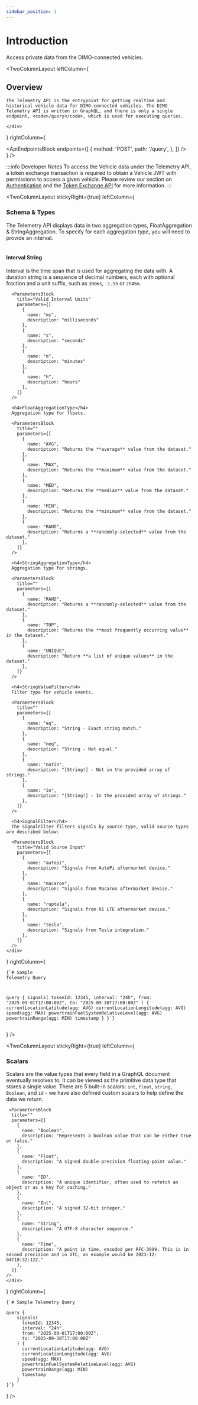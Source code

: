 ```yaml
---
sidebar_position: 1
---
```



# Introduction
Access private data from the DIMO-connected vehicles.

<TwoColumnLayout
  leftColumn={
    <div>
      <h2>Overview</h2>

    The Telemetry API is the entrypoint for getting realtime and historical vehicle data for DIMO-connected vehicles. The DIMO Telemetry API is written in GraphQL, and there is only a single endpoint, <code>/query</code>, which is used for executing queries.

    </div>
  }
  rightColumn={
    <div>
      <BaseUrlBlock url="https://telemetry-api.dimo.zone"/>
      <ApiEndpointsBlock
        endpoints={[
          {
            method: 'POST',
            path: '/query',
          },
        ]}
      />
    </div>
  }
/>

:::info Developer Notes
To access the Vehicle data under the Telemetry API, a token exchange transaction
is required to obtain a Vehicle JWT with permissions to access a given vehicle.
Please review our section on [Authentication](/docs/getting-started/authentication) and the [Token Exchange API](/docs/api-references/token-exchange-api) for more information.
:::

<TwoColumnLayout
  stickyRight={true}
  leftColumn={
    <div>
      <h3>Schema & Types</h3>
      The Telemetry API displays data in two aggregation types, FloatAggregation & StringAggregation. To specify for each aggregation type, you will need to provide an interval.<br/><br/>
      <h4>Interval String</h4>
      Interval is the time span that is used for aggregating the data with. A
      duration string is a sequence of decimal numbers, each with optional
      fraction and a unit suffix, such as <code>300ms</code>, <code>-1.5h</code>
      or <code>2h45m</code>.


      <ParametersBlock
        title="Valid Interval Units"
        parameters={[
          {
            name: "ms",
            description: "milliseconds"
          },
          {
            name: "s",
            description: "seconds"
          },
          {
            name: "m",
            description: "minutes"
          },
          {
            name: "h",
            description: "hours"
          },
        ]}
      />

      <h4>FloatAggregationType</h4>
      Aggregation type for floats.

      <ParametersBlock
        title=""
        parameters={[
          {
            name: "AVG",
            description: "Returns the **average** value from the dataset."
          },
          {
            name: "MAX",
            description: "Returns the **maximum** value from the dataset."
          },
          {
            name: "MED",
            description: "Returns the **median** value from the dataset."
          },
          {
            name: "MIN",
            description: "Returns the **minimum** value from the dataset."
          },
          {
            name: "RAND",
            description: "Returns a **randomly-selected** value from the dataset."
          },
        ]}
      />

      <h4>StringAggregationType</h4>
      Aggregation type for strings.

      <ParametersBlock
        title=""
        parameters={[
          {
            name: "RAND",
            description: "Returns a **randomly-selected** value from the dataset."
          },
          {
            name: "TOP",
            description: "Returns the **most frequently occurring value** in the dataset."
          },
          {
            name: "UNIQUE",
            description: "Return **a list of unique values** in the dataset."
          },
        ]}
      />

      <h4>StringValueFilter</h4>
      Filter type for vehicle events.

      <ParametersBlock
        title=""
        parameters={[
          {
            name: "eq",
            description: "String - Exact string match."
          },
          {
            name: "neq",
            description: "String - Not equal."
          },
          {
            name: "notin",
            description: "[String!] - Not in the provided array of strings."
          },
          {
            name: "in",
            description: "[String!] - In the provided array of strings."
          },
        ]}
      />

      <h4>SignalFilter</h4>
      The SignalFilter filters signals by source type, valid source types are described below:

      <ParametersBlock
        title="Valid Source Input"
        parameters={[
          {
            name: "autopi",
            description: "Signals from AutoPi aftermarket device."
          },
          {
            name: "macaron",
            description: "Signals from Macaron aftermarket device."
          },
          {
            name: "ruptela",
            description: "Signals from R1 LTE aftermarket device."
          },
          {
            name: "tesla",
            description: "Signals from Tesla integration."
          },
        ]}
      />
    </div>
  }
  rightColumn={
    <pre><code className="language-graphql">{`# Sample Telemetry Query

query {
    signals(
      tokenId: 12345,
      interval: "24h",
      from: "2025-09-01T17:00:00Z",
      to: "2025-09-30T17:00:00Z"
    ) {
      currentLocationLatitude(agg: AVG)
      currentLocationLongitude(agg: AVG)
      speed(agg: MAX)
      powertrainFuelSystemRelativeLevel(agg: AVG)
      powertrainRange(agg: MIN)
      timestamp
    }
}`}</code></pre>
  }
/>

<TwoColumnLayout
  stickyRight={true}
  leftColumn={
    <div>
      <h3> Scalars</h3>
      Scalars are the value types that every field in a GraphQL document eventually resolves to. It can be viewed as the primitive data type that stores a single value. There are 5 built-in scalars: <code>int</code>, <code>float</code>, <code>string</code>, <code>Boolean</code>, and <code>id</code> - we have also defined custom scalars to help define the data we return.

     <ParametersBlock
      title=""
      parameters={[
        {
          name: "Boolean",
          description: "Represents a boolean value that can be either true or false."
        },
        {
          name: "Float",
          description: "A signed double-precision floating-point value."
        },
        {
          name: "ID",
          description: "A unique identifier, often used to refetch an object or as a key for caching."
        },
        {
          name: "Int",
          description: "A signed 32-bit integer."
        },
        {
          name: "String",
          description: "A UTF-8 character sequence."
        },
        {
          name: "Time",
          description: "A point in time, encoded per RFC-3999. This is in second precision and in UTC, an example would be 2023-12-04T18:32:12Z."
        },
      ]}
    />
    </div>
  }
  rightColumn={
<pre><code className="language-graphql">{`# Sample Telemetry Query

query {
    signals(
      tokenId: 12345,
      interval: "24h",
      from: "2025-09-01T17:00:00Z",
      to: "2025-09-30T17:00:00Z"
    ) {
      currentLocationLatitude(agg: AVG)
      currentLocationLongitude(agg: AVG)
      speed(agg: MAX)
      powertrainFuelSystemRelativeLevel(agg: AVG)
      powertrainRange(agg: MIN)
      timestamp
    }
}`}</code></pre>
  }
/>
